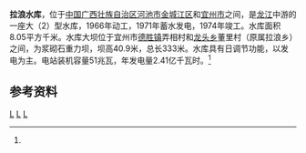 {{Infobox Reservoir 
|name = 拉浪水库
|nickname =
|image = 
|image_caption = 
|map = 
|map_caption = 
|pushpin_map = China Guangxi
|pushpin_map_caption = 拉浪水库在广西的位置
|code = BHA37B00082
|class = 大（2）型水库
|location_of_reservoir = [[广西壮族自治区|广西壮族自治区]][[河池市|河池市]]和[[宜州市|宜州市]]
|location_of_dam = 
|inflow =[[龙江_(柳江)|龙江]]
|outflow = 
|catchment_area = 9299
|reservoir_area = 
|mean_depth = 
|maximum_depth = 
|flood_level = 
|normal_water_level =
|dead_water_level = 
|water_quality = 
|island = 
|maximum_storage_capacity = 
|normal_storage_capacity =
|dead_storage_capacity = 
|type_of_dam =浆砌石重力坝
|elevation_of_dam = 
|height_of_dam = 40.9
|length_of_dam =333
|width_of_dam =
|installed_capacity = 51兆瓦
|irrigated_area =
|start = 1966年
|complete = 1974年
|cost = 
|emigrate =600
|latd = 24
|latm = 35
|lats = 41
|latNS =N 
|longd = 108
|longm = 15
|longs = 39
|longEW = E
|website = 
|footnotes = <ref name="中国河湖大典">{{cite book zh |author=《[[中国河湖大典|中国河湖大典]]》编纂委员会 |title=《中国河湖大典·珠江卷》 |format=M |edition=1 |location=北京 |publisher=中国水利水电出版社 |date=2013年1月 |pages=113页 |id= ISBN 978-7-5170-0561-2}}</ref>
}}
<mapframe latitude="24.6084" longitude="108.24" zoom="12" width="280" height="300" align="right" />
'''拉浪水库'''，位于[[中国|中国]][[广西壮族自治区|广西壮族自治区]][[河池市|河池市]][[金城江区|金城江区]]和[[宜州市|宜州市]]之间，是[[龙江_(柳江)|龙江]]中游的一座大（2）型水库，1966年动工，1971年蓄水发电，1974年竣工。水库面积8.05平方千米。水库大坝位于宜州市[[德胜镇_(宜州市)|德胜镇]]弄相村和[[龙头乡_(宜州市)|龙头乡]]董里村（原属拉浪乡）之间，为浆砌石重力坝，坝高40.9米，总长333米。水库具有日调节功能，以发电为主。电站装机容量51兆瓦，年发电量2.41亿千瓦时。<ref name="中国河湖大典"/>

==参考资料==
{{reflist}}
[[Category:柳江水系|L]]
[[Category:广西水库|L]]
[[Category:西江水庫|L]]
